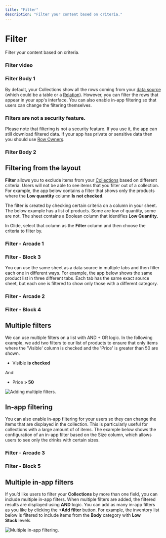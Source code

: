 ```yaml
---
title: "Filter"
description: "Filter your content based on criteria."
---
```


# Filter

Filter your content based on criteria.

### Filter video

### Filter Body 1

By default, your Collections show all the rows coming from your [data source](/getting-started/introduction-to-the-data-editor) (which could be a table or a [Relation](https://www.glideapps.com/docs/relations)). However, you can filter the rows that appear in your app's interface. You can also enable in-app filtering so that users can change the filtering themselves.

### Filters are not a security feature. 

Please note that filtering is not a security feature. If you use it, the app can still download filtered data. If your app has private or sensitive data then you should use [Row Owners](https://www.glideapps.com/docs/row-owners).

### Filter Body 2

## Filtering from the layout

**Filter** allows you to exclude items from your [Collections](/essentials/components/collections) based on different criteria. Users will not be able to see items that you filter out of a collection. For example, the app below contains a filter that shows only the products where the **Low quantity** column **Is not checked**.

The filter is created by checking certain criteria on a column in your sheet. The below example has a list of products. Some are low of quantity, some are not. The sheet contains a Boolean column that identifies **Low Quantity.**

In Glide, select that column as the **Filter** column and then choose the criteria to filter by.

### Filter - Arcade 1

### Filter - Block 3

You can use the same sheet as a data source in multiple tabs and then filter each one in different ways. For example, the app below shows the same product list in three different tabs. Each tab has the same exact source sheet, but each one is filtered to show only those with a different category.

### Filter - Arcade 2

### Filter - Block 4

## Multiple filters

We can use multiple filters on a list with AND + OR logic. In the following example, we add two filters to our list of products to ensure that only items where the 'Visible' column is checked and the 'Price' is greater than 50 are shown. 

- Visible **is checked**

And

- Price **> 50** 



![Adding multiple filters.](https://images.ctfassets.net/yreygbm72t08/4ShiKOuS74II5LH79n8LJP/1880a16415eebea6356b711bb2bc7956/CleanShot_2024-01-26_at_3_.04.58_2x.png)



## In-app filtering

You can also enable in-app filtering for your users so they can change the items that are displayed in the collection. This is particularly useful for collections with a large amount of of items. The example below shows the configuration of an in-app filter based on the Size column, which allows users to see only the drinks with certain sizes.

### Filter - Arcade 3

### Filter - Block 5

## Multiple in-app filters

If you’d like users to filter your **Collections** by more than one field, you can include multiple in-app filters. When multiple filters are added, the filtered results are displayed using **AND** logic. You can add as many in-app filters as you like by clicking the **+Add filter** button. For example, the inventory list below is filtered to include items from the **Body** category with **Low Stock** levels.



![Multiple in-app filtering. ](https://images.ctfassets.net/yreygbm72t08/13gWHWFF6jADFsH5kwvOmh/0715db82af8a1339aacaf936148e093e/CleanShot_2024-01-26_at_3_.21.00_2x.png)





